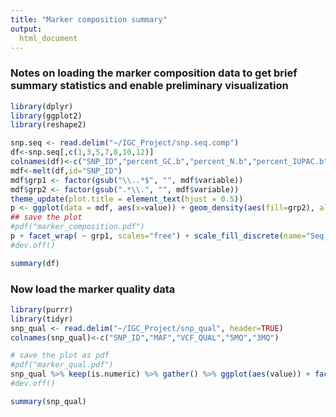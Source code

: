 ```yaml
---
title: "Marker composition summary"
output:
  html_document
---
```


### Notes on loading the marker composition data to get brief summary statistics and enable preliminary visualization


```r
library(dplyr)
library(ggplot2)
library(reshape2)

snp.seq <- read.delim("~/IGC_Project/snp.seq.comp")
df<-snp.seq[,c(1,3,5,7,8,10,12)]
colnames(df)<-c("SNP_ID","percent_GC.b","percent_N.b","percent_IUPAC.b","percent_GC.a","percent_N.a","percent_IUPAC.a")
mdf<-melt(df,id="SNP_ID")
mdf$grp1 <- factor(gsub("\\..*$", "", mdf$variable))
mdf$grp2 <- factor(gsub(".*\\.", "", mdf$variable))
theme_update(plot.title = element_text(hjust = 0.5))
p <- ggplot(data = mdf, aes(x=value)) + geom_density(aes(fill=grp2), alpha = 0.2)
## save the plot
#pdf("marker_composition.pdf")
p + facet_wrap( ~ grp1, scales="free") + scale_fill_discrete(name="Seq (150bps)", labels=c("Downstream", "Upstream")) + theme(legend.position="top") + ggtitle("Marker Composition")
#dev.off()
```


```r
summary(df)
```

### Now load the marker quality data

```r
library(purrr)
library(tidyr)
snp_qual <- read.delim("~/IGC_Project/snp_qual", header=TRUE)
colnames(snp_qual)<-c("SNP_ID","MAF","VCF_QUAL","5MQ","3MQ")

# save the plot as pdf
#pdf("marker_qual.pdf")
snp_qual %>% keep(is.numeric) %>% gather() %>% ggplot(aes(value)) + facet_wrap(~ key, scales = "free") + geom_density() +ggtitle("Marker composition : Quality")
#dev.off()
```

```r
summary(snp_qual)
```
